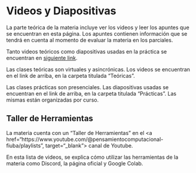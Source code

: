 # Videos y Diapositivas {.unnumbered}

La parte teórica de la materia incluye ver los videos y leer los apuntes que se encuentran en esta página. Los apuntes contienen información que se tendrá en cuenta al momento de evaluar la materia en los parciales.

Tanto videos teóricos como diapositivas usadas en la práctica se encuentran en <a href="https://drive.google.com/drive/folders/1jEqxJLcCdY9n79nHLWkjaZIlO4bH4tG9?usp=sharing" target="_blank">siguiente link</a>.

Las clases teóricas son virtuales y asincrónicas. Los videos se encuentran en el link de arriba, en la carpeta titulada "Teóricas".

Las clases prácticas son presenciales. Las diapositivas usadas se encuentran en el link de arriba, en la carpeta titulada "Prácticas". Las mismas están organizadas por curso.

## Taller de Herramientas
La materia cuenta con un "Taller de Herramientas" en el <a href="https://www.youtube.com/@pensamientocomputacional-fiuba/playlists", target="_blank"> canal de Youtube</a>.

En esta lista de videos, se explica cómo utilizar las herramientas de la materia como Discord, la página oficial y Google Colab.
